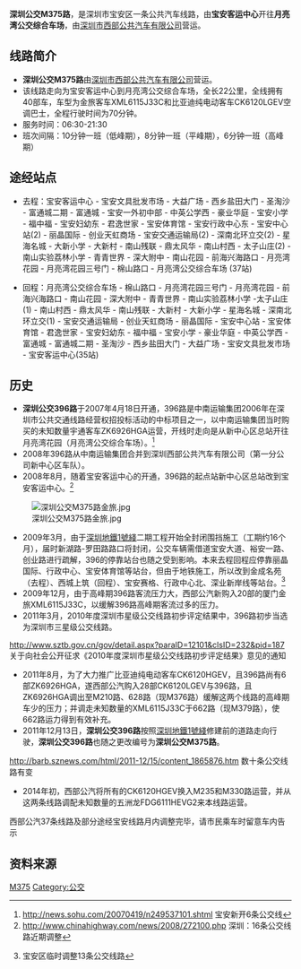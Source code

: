 {{citation style|time=2018-01-19T14:30:31+00:00}}
{{Infobox Bus Route
| number=深圳公交M375路<br>（原396路）
| image=[[File:深圳公交M375路K9.jpg|280px]] 
| operator=[[深圳市西部公共汽车有限公司|深圳市西部公共汽车有限公司]] 
| garage=深圳市西部公共汽车有限公司第一分公司新中心区车队
| length=22公里
| via=宝安客运中心、宝安区政府、深南北环立交、大新村、青青世界、月亮湾花园
| time=70分钟
| start=宝安客运中心
| end=月亮湾公交综合车场
| level=06:30-21:30
| frequency=10分钟一班（低峰期）<br>8分钟一班（平峰期）<br>6分钟一班（高峰期）
| vehicle=金旅客车XML6115J33C<br>比亚迪客车CK6120LGEV
| Fare=无人售票 ¥2
| bgcolor=orange
| fontcolor=white
}}

'''深圳公交M375路'''，是深圳市宝安区一条公共汽车线路，由'''宝安客运中心'''开往'''月亮湾公交综合车场'''，由[[深圳市西部公共汽车有限公司|深圳市西部公共汽车有限公司]]营运。

== 线路简介 ==
*'''深圳公交M375路'''由[[深圳市西部公共汽车有限公司|深圳市西部公共汽车有限公司]]营运。
*该线路走向为宝安客运中心到月亮湾公交综合车场，全长22公里，全线拥有40部车，车型为金旅客车XML6115J33C和比亚迪纯电动客车CK6120LGEV空调巴士，全程行驶时间为70分钟。
*服务时间：06:30-21:30
*班次间隔：10分钟一班（低峰期），8分钟一班（平峰期），6分钟一班（高峰期）

== 途经站点 ==
*去程：宝安客运中心 - 宝安文具批发市场 - 大益广场 - 西乡盐田大门 - 圣淘沙 - 富通城二期 - 富通城 - 宝安一外初中部 - 中英公学西 - 豪业华庭 - 宝安小学 - 福中福 - 宝安妇幼东 - 君逸世家 - 宝安体育馆 - 宝安行政中心东 - 宝安中心站(2) - 丽晶国际 - 创业天虹商场 - 宝安交通运输局(2) - 深南北环立交(2) - 星海名城 - 大新小学 - 大新村 - 南山残联 - 鼎太风华 - 南山村西 - 太子山庄(2) - 南山实验荔林小学 - 青青世界 - 深大附中 - 南山花园 - 前海兴海路口 - 月亮湾花园 - 月亮湾花园三号门 - 棉山路口 - 月亮湾公交综合车场 (37站)

*回程：月亮湾公交综合车场 - 棉山路口 - 月亮湾花园三号门 - 月亮湾花园 - 前海兴海路口 - 南山花园 - 深大附中 - 青青世界 - 南山实验荔林小学 -太子山庄(1) - 南山村西 - 鼎太风华 - 南山残联 - 大新村 - 大新小学 - 星海名城 - 深南北环立交(1) - 宝安交通运输局 - 创业天虹商场 - 丽晶国际 - 宝安中心站 - 宝安体育馆 - 君逸世家 - 宝安妇幼东 - 福中福 - 宝安小学 - 豪业华庭 - 中英公学西 - 富通城 - 富通城二期 - 圣淘沙 - 西乡盐田大门 - 大益广场 - 宝安文具批发市场 - 宝安客运中心(35站)

== 历史 ==
*'''深圳公交396路'''于2007年4月18日开通，396路是中南运输集团2006年在深圳市公共交通线路经营权招投标活动的中标项目之一，以中南运输集团当时购买的未知数量宇通客车ZK6926HGA运营，开线时走向是从新中心区总站开往月亮湾花园（月亮湾公交综合车场）。<ref>http://news.sohu.com/20070419/n249537101.shtml {{Wayback|url=http://news.sohu.com/20070419/n249537101.shtml |date=20191001004049 }} 宝安新开6条公交线</ref>
*2008年396路从中南运输集团合并到深圳西部公共汽车有限公司（第一分公司新中心区车队）。
*2008年8月，随着宝安客运中心的开通，396路的起点站新中心区总站改到宝安客运中心。<ref>http://www.chinahighway.com/news/2008/272100.php {{Wayback|url=http://www.chinahighway.com/news/2008/272100.php |date=20191004203506 }} 深圳：16条公交线路近期调整</ref>
[[File:深圳公交M375路金旅.jpg|thumb]]
*2009年3月，由于[[深圳地鐵1號綫|深圳地鐵1號綫]]二期工程开始全封闭围挡施工（工期约16个月），届时新湖路-罗田路路口将封闭，公交车辆需借道宝安大道、裕安一路、创业路进行疏解，396的停靠站台也随之受到影响。本来去程回程应停靠丽晶国际、行政中心、宝安体育馆等站台，但由于地铁施工，所以改到金成名苑（去程）、西城上筑（回程）、宝安赛格、行政中心北、深业新岸线等站台。<ref>{{cite web |url=http://www.oeeee.com/a/20090227/701111.html |title=存档副本 |accessdate=2011年5月13日 |deadurl=yes |archiveurl=https://web.archive.org/web/20140201202907/http://www.oeeee.com/a/20090227/701111.html |archivedate=2014年2月1日 |df= }} 宝安区临时调整13条公交线路</ref>
*2009年12月，由于高峰期396路客流压力大，西部公汽新购入20部的厦门金旅XML6115J33C，以缓解396路高峰期客流过多的压力。
*2011年3月，2010年度深圳市星级公交线路初步评定结果中，396路初步当选为深圳市三星级公交线路。<ref>
http://www.sztb.gov.cn/gov/detail.aspx?paraID=12101&clsID=232&pid=187{{dead link|date=2018年3月 |bot=InternetArchiveBot |fix-attempted=yes }} 关于向社会公开征求《2010年度深圳市星级公交线路初步评定结果》意见的通知</ref>
*2011年8月，为了大力推广比亚迪纯电动客车CK6120HGEV，且396路尚有6部ZK6926HGA，遂西部公汽购入28部CK6120LGEV与396路，且ZK6926HGA调出至M210路、628路（现M376路）缓解这两个线路的高峰期车少的压力；并调走未知数量的XML6115J33C于662路（现M379路），使662路运力得到有效补充。
*2011年12月13日，'''深圳公交396路'''按照[[深圳地鐵1號綫|深圳地鐵1號綫]]修建前的道路走向行驶，'''深圳公交396路'''也随之更改编号为'''深圳公交M375路'''。<ref>
http://barb.sznews.com/html/2011-12/15/content_1865876.htm{{Dead link|date=2018年6月 |bot=InternetArchiveBot |fix-attempted=no }} 数十条公交线路有变 
*2014年初，西部公汽将所有的CK6120HGEV换入M235和M330路运营，并从这两条线路调配未知数量的五洲龙FDG6111HEVG2来本线路运营。
西部公汽37条线路及部分途经宝安线路月内调整完毕，请市民乘车时留意车内告示</ref>

==资料来源==
{{reflist}}

[[Category:深圳公交线路|M375]]
[[Category:公交|Category:公交]]